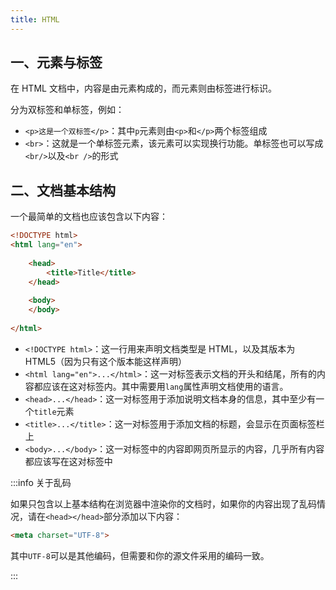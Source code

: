 ```yaml
---
title: HTML
---
```


## 一、元素与标签

在 HTML 文档中，内容是由元素构成的，而元素则由标签进行标识。

分为双标签和单标签，例如：

- `<p>这是一个双标签</p>`：其中`p`元素则由`<p>`和`</p>`两个标签组成
- `<br>`：这就是一个单标签元素，该元素可以实现换行功能。单标签也可以写成`<br/>`以及`<br />`的形式



## 二、文档基本结构

一个最简单的文档也应该包含以下内容：

```html
<!DOCTYPE html>
<html lang="en">
    
	<head>
    	<title>Title</title>
	</head>
    
	<body>
	</body>
    
</html>
```

- `<!DOCTYPE html>`：这一行用来声明文档类型是 HTML，以及其版本为 HTML5（因为只有这个版本能这样声明）
- `<html lang="en">...</html>`：这一对标签表示文档的开头和结尾，所有的内容都应该在这对标签内。其中需要用`lang`属性声明文档使用的语言。
- `<head>...</head>`：这一对标签用于添加说明文档本身的信息，其中至少有一个`title`元素
- `<title>...</title>`：这一对标签用于添加文档的标题，会显示在页面标签栏上
- `<body>...</body>`：这一对标签中的内容即网页所显示的内容，几乎所有内容都应该写在这对标签中

:::info 关于乱码

如果只包含以上基本结构在浏览器中渲染你的文档时，如果你的内容出现了乱码情况，请在`<head></head>`部分添加以下内容：

```HTML
<meta charset="UTF-8">
```

其中`UTF-8`可以是其他编码，但需要和你的源文件采用的编码一致。

:::

